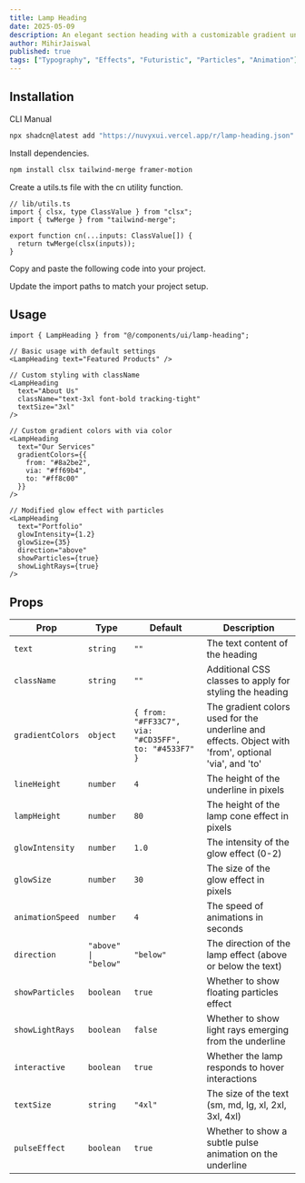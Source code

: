 ```yaml
---
title: Lamp Heading
date: 2025-05-09
description: An elegant section heading with a customizable gradient underline and a stunning lamp-like glow effect with particles, light rays, and smooth animations.
author: MihirJaiswal
published: true
tags: ["Typography", "Effects", "Futuristic", "Particles", "Animation"]
---
```


<ComponentPreview name="lamp-heading-demo" />

## Installation

<Tabs defaultValue="cli">

<TabsList>
  <TabsTrigger value="cli">CLI</TabsTrigger>
  <TabsTrigger value="manual">Manual</TabsTrigger>
</TabsList>
<TabsContent value="cli">

```bash
npx shadcn@latest add "https://nuvyxui.vercel.app/r/lamp-heading.json"
```

</TabsContent>

<TabsContent value="manual">

<Steps>

<Step>Install dependencies.</Step>

```bash
npm install clsx tailwind-merge framer-motion
```

<Step>Create a utils.ts file with the cn utility function.</Step>

```tsx
// lib/utils.ts
import { clsx, type ClassValue } from "clsx";
import { twMerge } from "tailwind-merge";

export function cn(...inputs: ClassValue[]) {
  return twMerge(clsx(inputs));
}
```

<Step>Copy and paste the following code into your project.</Step>

<ComponentSource name="lamp-heading" />

<Step>Update the import paths to match your project setup.</Step>

</Steps>

</TabsContent>

</Tabs>

## Usage

```tsx
import { LampHeading } from "@/components/ui/lamp-heading";
```

```tsx
// Basic usage with default settings
<LampHeading text="Featured Products" />

// Custom styling with className
<LampHeading
  text="About Us"
  className="text-3xl font-bold tracking-tight"
  textSize="3xl"
/>

// Custom gradient colors with via color
<LampHeading
  text="Our Services"
  gradientColors={{ 
    from: "#8a2be2", 
    via: "#ff69b4", 
    to: "#ff8c00" 
  }}
/>

// Modified glow effect with particles
<LampHeading
  text="Portfolio"
  glowIntensity={1.2}
  glowSize={35}
  direction="above"
  showParticles={true}
  showLightRays={true}
/>
```

## Props

| Prop             | Type                                                              | Default                                                    | Description                                                                                          |
| ---------------- | ----------------------------------------------------------------- | ---------------------------------------------------------- | ---------------------------------------------------------------------------------------------------- |
| `text`           | `string`                                                          | `""`                                                       | The text content of the heading                                                                      |
| `className`      | `string`                                                          | `""`                                                       | Additional CSS classes to apply for styling the heading                                              |
| `gradientColors` | `object`                                                          | `{ from: "#FF33C7", via: "#CD35FF", to: "#4533F7" }`       | The gradient colors used for the underline and effects. Object with 'from', optional 'via', and 'to' |
| `lineHeight`     | `number`                                                          | `4`                                                        | The height of the underline in pixels                                                                |
| `lampHeight`     | `number`                                                          | `80`                                                       | The height of the lamp cone effect in pixels                                                         |
| `glowIntensity`  | `number`                                                          | `1.0`                                                      | The intensity of the glow effect (0-2)                                                               |
| `glowSize`       | `number`                                                          | `30`                                                       | The size of the glow effect in pixels                                                                |
| `animationSpeed` | `number`                                                          | `4`                                                        | The speed of animations in seconds                                                                   |
| `direction`      | `"above" \| "below"`                                              | `"below"`                                                  | The direction of the lamp effect (above or below the text)                                           |
| `showParticles`  | `boolean`                                                         | `true`                                                     | Whether to show floating particles effect                                                            |
| `showLightRays`  | `boolean`                                                         | `false`                                                    | Whether to show light rays emerging from the underline                                               |
| `interactive`    | `boolean`                                                         | `true`                                                     | Whether the lamp responds to hover interactions                                                      |
| `textSize`       | `string`                                                          | `"4xl"`                                                    | The size of the text (sm, md, lg, xl, 2xl, 3xl, 4xl)                                                 |
| `pulseEffect`    | `boolean`                                                         | `true`                                                     | Whether to show a subtle pulse animation on the underline                                            |

